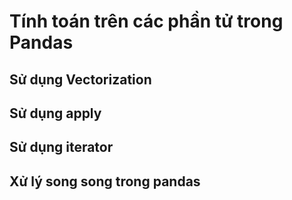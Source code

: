 # Tính toán trên các phần tử trong Pandas 
## Sử dụng Vectorization
## Sử dụng apply
## Sử dụng iterator
## Xử lý song song trong pandas
